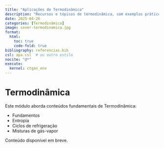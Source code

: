 ```yaml
---
title: "Aplicações de Termodinâmica"
description: "Recursos e tópicos de termodinâmica, com exemplos práticos e resolução assistida por Python."
date: 2025-04-26
categories: [Termodinâmica]
image: cover-termodinamica.jpg
format:
  html:
    toc: true
    code-fold: true
bibliography: referencias.bib
csl: apa.csl  # ou outro estilo
nocite: "@*"
execute:
  kernel: ctgan_env
---
```


# Termodinâmica

Este módulo aborda conteúdos fundamentais de Termodinâmica:

- Fundamentos
- Entropia
- Ciclos de refrigeração
- Misturas de gás-vapor

Conteúdo disponível em breve.

